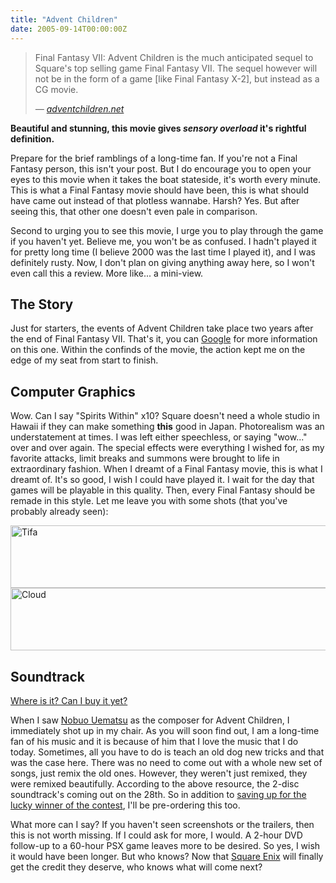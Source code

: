 ```yaml
---
title: "Advent Children"
date: 2005-09-14T00:00:00Z
---
```


> Final Fantasy VII: Advent Children is the much anticipated sequel to Square's top selling game Final Fantasy VII. The sequel however will not be in the form of a game [like Final Fantasy X-2], but instead as a CG movie.
>
><cite>— <a href="http://www.adventchildren.net">adventchildren.net</a></cite>

**Beautiful and stunning, this movie gives *sensory overload* it's rightful definition.**

Prepare for the brief ramblings of a long-time fan. If you're not a Final Fantasy person, this isn't your post. But I do encourage you to open your eyes to this movie when it takes the boat stateside, it's worth every minute. This is what a Final Fantasy movie should have been, this is what should have came out instead of that plotless wannabe. Harsh? Yes. But after seeing this, that other one doesn't even pale in comparison.

Second to urging you to see this movie, I urge you to play through the game if you haven't yet. Believe me, you won't be as confused. I hadn't played it for pretty long time (I believe 2000 was the last time I played it), and I was definitely rusty. Now, I don't plan on giving anything away here, so I won't even call this a review. More like... a mini-view.

## The Story

Just for starters, the events of Advent Children take place two years after the end of Final Fantasy VII. That's it, you can [Google][1] for more information on this one. Within the confinds of the movie, the action kept me on the edge of my seat from start to finish.

## Computer Graphics

Wow. Can I say "Spirits Within" x10? Square doesn't need a whole studio in Hawaii if they can make something **this** good in Japan. Photorealism was an understatement at times. I was left either speechless, or saying "wow..." over and over again. The special effects were everything I wished for, as my favorite attacks, limit breaks and summons were brought to life in extraordinary fashion. When I dreamt of a Final Fantasy movie, this is what I dreamt of. It's so good, I wish I could have played it. I wait for the day that games will be playable in this quality. Then, every Final Fantasy should be remade in this style. Let me leave you with some shots (that you've probably already seen):

[<img src="https://static.flickr.com/26/43231589_3bcd796271_o.png" class="nofloat" width="710" height="100" alt="Tifa" />][2] [<img src="https://static.flickr.com/25/43231584_4c91e0cb40_o.png" class="nofloat" width="710" height="100" alt="Cloud" />][3]

## Soundtrack

[Where is it? Can I buy it yet?][4]

When I saw [Nobuo Uematsu][5] as the composer for Advent Children, I immediately shot up in my chair. As you will soon find out, I am a long-time fan of his music and it is because of him that I love the music that I do today. Sometimes, all you have to do is teach an old dog new tricks and that was the case here. There was no need to come out with a whole new set of songs, just remix the old ones. However, they weren't just remixed, they were remixed beautifully. According to the above resource, the 2-disc soundtrack's coming out on the 28th. So in addition to [saving up for the lucky winner of the contest][6], I'll be pre-ordering this too.

What more can I say? If you haven't seen screenshots or the trailers, then this is not worth missing. If I could ask for more, I would. A 2-hour DVD follow-up to a 60-hour PSX game leaves more to be desired. So yes, I wish it would have been longer. But who knows? Now that [Square Enix][7] will finally get the credit they deserve, who knows what will come next?

[1]: http://www.google.com/search?client=safari&rls=en&q=advent+children+story&ie=UTF-8&oe=UTF-8
[2]: http://www.flickr.com/photos/avalonstar/43231589/
[3]: http://www.flickr.com/photos/avalonstar/43231584/
[4]: http://www.ff7acmovie.com/news/ff7ac_news/ff7ac_ost_pre-orders.html
[5]: http://www.square-enix.co.jp/music/sem/page/uematsu/index.html
[6]: http://avalonstar.com/blog/2005/aug/10/avalonstars-5th-birthday-bash/
[7]: http://www.square-enix.com/
